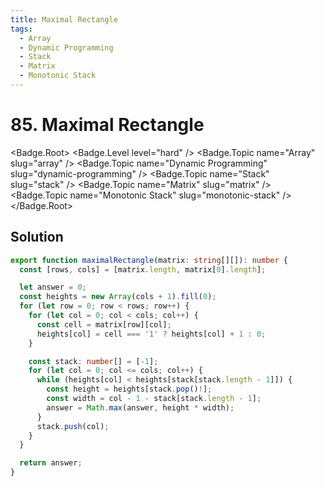 ```yaml
---
title: Maximal Rectangle
tags:
  - Array
  - Dynamic Programming
  - Stack
  - Matrix
  - Monotonic Stack
---
```


# 85. Maximal Rectangle

<Badge.Root>
  <Badge.Level level="hard" />
  <Badge.Topic name="Array" slug="array" />
  <Badge.Topic name="Dynamic Programming" slug="dynamic-programming" />
  <Badge.Topic name="Stack" slug="stack" />
  <Badge.Topic name="Matrix" slug="matrix" />
  <Badge.Topic name="Monotonic Stack" slug="monotonic-stack" />
</Badge.Root>

## Solution

```typescript filename="solution.ts" copy
export function maximalRectangle(matrix: string[][]): number {
  const [rows, cols] = [matrix.length, matrix[0].length];

  let answer = 0;
  const heights = new Array(cols + 1).fill(0);
  for (let row = 0; row < rows; row++) {
    for (let col = 0; col < cols; col++) {
      const cell = matrix[row][col];
      heights[col] = cell === '1' ? heights[col] + 1 : 0;
    }

    const stack: number[] = [-1];
    for (let col = 0; col <= cols; col++) {
      while (heights[col] < heights[stack[stack.length - 1]]) {
        const height = heights[stack.pop()!];
        const width = col - 1 - stack[stack.length - 1];
        answer = Math.max(answer, height * width);
      }
      stack.push(col);
    }
  }

  return answer;
}
```

<ProblemLink
  codingSite="leetcode"
  href="https://leetcode.com/problems/maximal-rectangle"
  title="Maximal Rectangle"
/>
